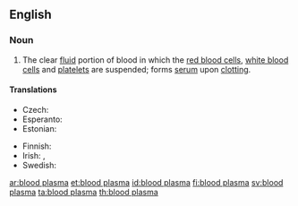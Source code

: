 ==English==
{{wikipedia}}

===Noun===
{{en-noun|sg=[[blood]] [[plasma]]|-}}

# {{hematology}} The clear [[fluid]] portion of blood in which the [[red blood cell]]s, [[white blood cell]]s and [[platelet]]s are suspended; forms [[serum]] upon [[clotting]].

====Translations====
{{trans-top|clear fluid portion of blood}}
* Czech: {{t|cs|krevní plazma|f}}
* Esperanto: {{t|eo|sangoplasmo|xs=Esperanto}}
* Estonian: {{t|et|vereplasma}}
{{trans-mid}}
* Finnish: {{t|fi|veriplasma}}
* Irish: {{t|ga|plasma fola|m}}, {{t|ga|fuilphlasma|m}}
* Swedish: {{t+|sv|blodplasma|c}}
{{trans-bottom}}

[[ar:blood plasma]]
[[et:blood plasma]]
[[id:blood plasma]]
[[fi:blood plasma]]
[[sv:blood plasma]]
[[ta:blood plasma]]
[[th:blood plasma]]